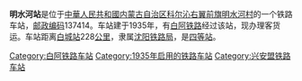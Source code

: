 {{noteTA
|1=zh-cn:始发车次; zh-hk:列車班次;
|2=zh-cn:车次; zh-hk:班次;
}}
{{Infobox China railway station 
|车站名称 = 明水河站
|车站名称拼音 = 
|电报码 = MUT
|拼音码 = MSH
|车站地址 = {{CHN}}[[内蒙古自治区|内蒙古自治区]][[科尔沁右翼前旗|科尔沁右翼前旗]]
|归属 = [[沈阳铁路局|沈阳铁路局]]
|车站等级 = [[四等站_(中铁)|四等站]]
|线路 = [[白阿铁路|白阿铁路]]
}}
'''明水河站'''是位于[[中華人民共和國|中華人民共和國]][[内蒙古自治区|内蒙古自治区]][[科尔沁右翼前旗|科尔沁右翼前旗]][[明水河村|明水河村]]的一个铁路车站，[[邮政编码|邮政编码]]137414。车站建于1935年，有[[白阿铁路|白阿铁路]]经过该站，现办理客货运。车站距离[[白城站|白城站]]228[[公里|公里]]，隶属[[沈阳铁路局|沈阳铁路局]]，是[[四等站_(中铁)|四等站]]。

{{start rail box}}
{{s-inop|[[索伦站|索伦站]]}}
{{s-line|[[白阿铁路|白阿铁路]]}}
{{s-inop|[[西口站|西口站]]}}
{{end box}}
{{白阿铁路}}
{{中國鐵路小作品}}
{{铁路车站小作品}}
{{内蒙古小作品}}

[[Category:白阿铁路车站|Category:白阿铁路车站]]
[[Category:1935年启用的铁路车站|Category:1935年启用的铁路车站]]
[[Category:兴安盟铁路车站|Category:兴安盟铁路车站]]